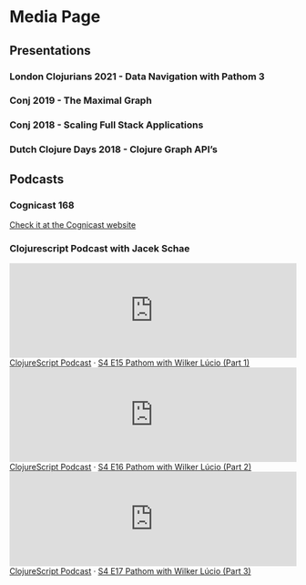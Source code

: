 # Media Page

## Presentations


### London Clojurians 2021 - Data Navigation with Pathom 3

<center>
  <YoutubeVideo videoId="YaHiff2vZ_o" />
</center>

### Conj 2019 - The Maximal Graph

<center>
  <YoutubeVideo videoId="IS3i3DTUnAI" />
</center>

### Conj 2018 - Scaling Full Stack Applications

<center>
  <YoutubeVideo videoId="yyVKf2U8YVg" />
</center>

### Dutch Clojure Days 2018 - Clojure Graph API’s

<center>
  <YoutubeVideo videoId="r3zywlNflJI" />
</center>

## Podcasts

### Cognicast 168

[Check it at the Cognicast website](https://cognitect.com/cognicast/168)

### Clojurescript Podcast with Jacek Schae

<iframe width="100%" height="166" scrolling="no" frameborder="no" allow="autoplay" src="https://w.soundcloud.com/player/?url=https%3A//api.soundcloud.com/tracks/908625724"></iframe><div className="soundcloud-embeded"><a href="https://soundcloud.com/user-959992602" title="ClojureScript Podcast" target="_blank">ClojureScript Podcast</a> · <a href="https://soundcloud.com/user-959992602/s4-e15-pathom-with-wilker-lucio-part-1" title="S4 E15 Pathom with Wilker Lúcio (Part 1)" target="_blank">S4 E15 Pathom with Wilker Lúcio (Part 1)</a></div>

<iframe width="100%" height="166" scrolling="no" frameborder="no" allow="autoplay" src="https://w.soundcloud.com/player/?url=https%3A//api.soundcloud.com/tracks/908625850"></iframe><div className="soundcloud-embeded"><a href="https://soundcloud.com/user-959992602" title="ClojureScript Podcast" target="_blank">ClojureScript Podcast</a> · <a href="https://soundcloud.com/user-959992602/s4-e16-pathom-with-wilker-lucio-part-2" title="S4 E16 Pathom with Wilker Lúcio (Part 2)" target="_blank">S4 E16 Pathom with Wilker Lúcio (Part 2)</a></div>

<iframe width="100%" height="166" scrolling="no" frameborder="no" allow="autoplay" src="https://w.soundcloud.com/player/?url=https%3A//api.soundcloud.com/tracks/908625187"></iframe><div className="soundcloud-embeded"><a href="https://soundcloud.com/user-959992602" title="ClojureScript Podcast" target="_blank">ClojureScript Podcast</a> · <a href="https://soundcloud.com/user-959992602/s4-e17-pathom-with-wilker-lucio-part-3" title="S4 E17 Pathom with Wilker Lúcio (Part 3)" target="_blank">S4 E17 Pathom with Wilker Lúcio (Part 3)</a></div>
